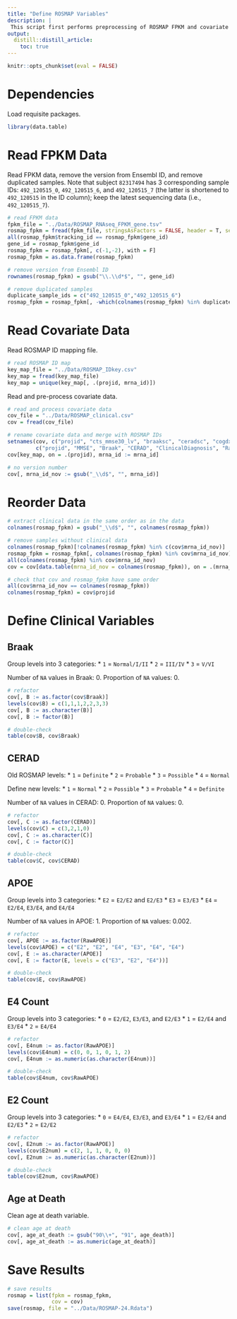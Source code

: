 ```yaml
---
title: "Define ROSMAP Variables"
description: |
 This script first performs preprocessing of ROSMAP FPKM and covariate data so that they have same order, then defines variables in the covariate data.
output:
  distill::distill_article:
    toc: true
---
```


```r
knitr::opts_chunk$set(eval = FALSE)
```


# Dependencies

Load requisite packages.

```r

library(data.table)

```


# Read FPKM Data

Read FPKM data, remove the version from Ensembl ID, and remove duplicated samples. Note that subject `82317494` has 3 corresponding sample IDs: `492_120515_0`, `492_120515_6`, and `492_120515_7` (the latter is shortened to `492_120515` in the ID column); keep the latest sequencing data (i.e., `492_120515_7`).

```r

# read FPKM data
fpkm_file = "../Data/ROSMAP_RNAseq_FPKM_gene.tsv"
rosmap_fpkm = fread(fpkm_file, stringsAsFactors = FALSE, header = T, sep = "\t")
all(rosmap_fpkm$tracking_id == rosmap_fpkm$gene_id)
gene_id = rosmap_fpkm$gene_id
rosmap_fpkm = rosmap_fpkm[, c(-1,-2), with = F]
rosmap_fpkm = as.data.frame(rosmap_fpkm)

# remove version from Ensembl ID
rownames(rosmap_fpkm) = gsub("\\.\\d*$", "", gene_id)

# remove duplicated samples
duplicate_sample_ids = c("492_120515_0","492_120515_6")
rosmap_fpkm = rosmap_fpkm[, -which(colnames(rosmap_fpkm) %in% duplicate_sample_ids)]

```


# Read Covariate Data

Read ROSMAP ID mapping file.

```r

# read ROSMAP ID map
key_map_file = "../Data/ROSMAP_IDkey.csv"
key_map = fread(key_map_file)
key_map = unique(key_map[, .(projid, mrna_id)])

```

Read and pre-process covariate data.

```r

# read and process covariate data
cov_file = "../Data/ROSMAP_clinical.csv"
cov = fread(cov_file)

# rename covariate data and merge with ROSMAP IDs
setnames(cov, c("projid", "cts_mmse30_lv", "braaksc", "ceradsc", "cogdx", "apoe_genotype"), 
         c("projid", "MMSE", "Braak", "CERAD", "ClinicalDiagnosis", "RawAPOE"))
cov[key_map, on = .(projid), mrna_id := mrna_id]

# no version number
cov[, mrna_id_nov := gsub("_\\d$", "", mrna_id)]

```


# Reorder Data

```r

# extract clinical data in the same order as in the data
colnames(rosmap_fpkm) = gsub("_\\d$", "", colnames(rosmap_fpkm)) 

# remove samples without clinical data
colnames(rosmap_fpkm)[!colnames(rosmap_fpkm) %in% c(cov$mrna_id_nov)]
rosmap_fpkm = rosmap_fpkm[, colnames(rosmap_fpkm) %in% cov$mrna_id_nov]
all(colnames(rosmap_fpkm) %in% cov$mrna_id_nov)
cov = cov[data.table(mrna_id_nov = colnames(rosmap_fpkm)), on = .(mrna_id_nov)]

# check that cov and rosmap_fpkm have same order
all(cov$mrna_id_nov == colnames(rosmap_fpkm))
colnames(rosmap_fpkm) = cov$projid

```


# Define Clinical Variables

## Braak

Group levels into 3 categories:
* `1` = `Normal/I/II`
* `2` = `III/IV`
* `3` = `V/VI`

Number of `NA` values in Braak: 0.
Proportion of `NA` values: 0.

```r

# refactor
cov[, B := as.factor(cov$Braak)]
levels(cov$B) = c(1,1,1,2,2,3,3)
cov[, B := as.character(B)]
cov[, B := factor(B)]

# double-check
table(cov$B, cov$Braak)

```

## CERAD

Old ROSMAP levels:
* `1` = `Definite`
* `2` = `Probable`
* `3` = `Possible`
* `4` = `Normal`

Define new levels:
* `1` = `Normal`
* `2` = `Possible`
* `3` = `Probable`
* `4` = `Definite`

Number of `NA` values in CERAD: 0.
Proportion of `NA` values: 0.

```r

# refactor
cov[, C := as.factor(CERAD)]
levels(cov$C) = c(3,2,1,0)
cov[, C := as.character(C)]
cov[, C := factor(C)]

# double-check
table(cov$C, cov$CERAD)

```

## APOE

Group levels into 3 categories:
* `E2` = `E2/E2` and `E2/E3`
* `E3` = `E3/E3`
* `E4` = `E2/E4`, `E3/E4`, and `E4/E4`

Number of `NA` values in APOE: 1.
Proportion of `NA` values: 0.002.

```r

# refactor
cov[, APOE := as.factor(RawAPOE)]
levels(cov$APOE) = c("E2", "E2", "E4", "E3", "E4", "E4")
cov[, E := as.character(APOE)]
cov[, E := factor(E, levels = c("E3", "E2", "E4"))]

# double-check
table(cov$E, cov$RawAPOE)

```

## E4 Count

Group levels into 3 categories:
* `0` = `E2/E2`, `E3/E3`, and `E2/E3`
* `1` = `E2/E4` and `E3/E4`
* `2` = `E4/E4`

```r

# refactor
cov[, E4num := as.factor(RawAPOE)]
levels(cov$E4num) = c(0, 0, 1, 0, 1, 2)
cov[, E4num := as.numeric(as.character(E4num))]

# double-check
table(cov$E4num, cov$RawAPOE)

```

## E2 Count

Group levels into 3 categories:
* `0` = `E4/E4`, `E3/E3`, and `E3/E4`
* `1` = `E2/E4` and `E2/E3`
* `2` = `E2/E2`

```r

# refactor
cov[, E2num := as.factor(RawAPOE)]
levels(cov$E2num) = c(2, 1, 1, 0, 0, 0)
cov[, E2num := as.numeric(as.character(E2num))]

# double-check
table(cov$E2num, cov$RawAPOE)

```

## Age at Death

Clean age at death variable.

```r

# clean age at death
cov[, age_at_death := gsub("90\\+", "91", age_death)]
cov[, age_at_death := as.numeric(age_at_death)]

```


# Save Results

```r

# save results
rosmap = list(fpkm = rosmap_fpkm,
              cov = cov)
save(rosmap, file = "../Data/ROSMAP-24.Rdata")

```